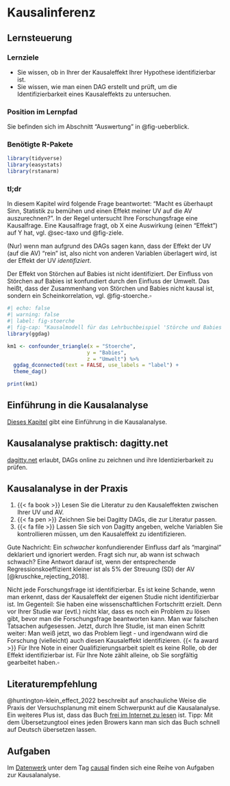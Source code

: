 # Kausalinferenz



## Lernsteuerung


### Lernziele


- Sie wissen, ob in Ihrer der Kausaleffekt Ihrer Hypothese identifizierbar ist.
- Sie wissen, wie man einen DAG erstellt und prüft, um die Identifizierbarkeit eines Kausaleffekts zu untersuchen.



### Position im Lernpfad

Sie befinden sich im Abschnitt "Auswertung" in @fig-ueberblick.



### Benötigte R-Pakete


```r
library(tidyverse)
library(easystats)
library(rstanarm)
```



### tl;dr

In diesem Kapitel wird folgende Frage beantwortet: "Macht es überhaupt Sinn, Statistik zu bemühen und einen Effekt meiner UV auf die AV auszurechnen?".
In der Regel untersucht Ihre Forschungsfrage eine Kausalfrage.
Eine Kausalfrage fragt, ob X eine Auswirkung (einen "Effekt") auf Y hat,
vgl. @sec-taxo und @fig-ziele.

(Nur) wenn man aufgrund des DAGs sagen kann, dass der Effekt der UV (auf die AV) "rein" ist, also nicht von anderen Variablen überlagert wird, ist der Effekt der UV *identifiziert*.

:::{#exm-stoerche}
Der Effekt von Störchen auf Babies ist nicht identifiziert.
Der Einfluss von Störchen auf Babies ist konfundiert durch den Einfluss der Umwelt.
Das heißt, dass der Zusammenhang von Störchen und Babies nicht kausal ist,
sondern ein Scheinkorrelation, vgl. @fig-stoerche.$\square$
:::

```r
#| echo: false
#| warning: false
#| label: fig-stoerche
#| fig-cap: "Kausalmodell für das Lehrbuchbeispiel 'Störche und Babies'"
library(ggdag)

km1 <- confounder_triangle(x = "Stoerche",
                          y = "Babies",
                          z = "Umwelt") %>% 
  ggdag_dconnected(text = FALSE, use_labels = "label") +
  theme_dag()

print(km1)
```





## Einführung in die Kausalanalyse


[Dieses Kapitel](https://start-bayes.netlify.app/1100-kausal.html) gibt eine Einführung in die Kausalanalyse.



## Kausalanalyse praktisch: dagitty.net


[dagitty.net](http://dagitty.net/dags.html) erlaubt, DAGs online zu zeichnen und ihre Identizierbarkeit zu prüfen.


## Kausalanalyse in der Praxis


1. {{< fa book >}} Lesen Sie die Literatur zu den Kausaleffekten zwischen Ihrer UV und AV.
2. {{< fa pen >}} Zeichnen Sie bei Dagitty DAGs, die zur Literatur passen.
3. {{< fa file >}} Lassen Sie sich von Dagitty angeben, welche Variablen Sie kontrollieren müssen, um den Kausaleffekt zu identifizieren.


Gute Nachricht: Ein *schwacher* konfundierender Einfluss darf als "marginal" deklariert und ignoriert werden.
Fragt sich nur, ab wann ist schwach schwach? 
Eine Antwort darauf ist, wenn der entsprechende Regressionskoeffizient kleiner ist als 5% der Streuung (SD) der AV [@kruschke_rejecting_2018].




:::{.callout-note}
Nicht jede Forschungsfrage ist identifizierbar. 
Es ist keine Schande, wenn man erkennt, dass der Kausaleffekt der eigenen Studie nicht identifizierbar ist.
Im Gegenteil: Sie haben eine wissenschaftlichen Fortschritt erzielt.
Denn vor Ihrer Studie war (evtl.) nicht klar, dass es noch ein Problem zu lösen gibt,
bevor man die Forschungsfrage beantworten kann. 
Man war falschen Tatsachen aufgesessen.
Jetzt, durch Ihre Studie, ist man einen Schritt weiter:
Man weiß jetzt, wo das Problem liegt - und irgendwann wird die Forschung (vielleicht) auch diesen Kausaleffekt identifizieren. {{< fa award >}}
Für Ihre Note in einer Qualifizierungsarbeit spielt es keine Rolle,
ob der Effekt identifizierbar ist.
Für Ihre Note zählt alleine, ob Sie sorgfältig gearbeitet haben.$\square$
:::


## Literaturempfehlung

@huntington-klein_effect_2022 beschreibt auf anschauliche Weise die Praxis der Versuchsplanung mit einem Schwerpunkt auf die Kausalanalyse. 
Ein weiteres Plus ist, dass das Buch [frei im Internet zu lesen](https://theeffectbook.net/) ist.
Tipp: Mit dem Übersetzungtool eines jeden Browers kann man sich das Buch schnell auf Deutsch übersetzen lassen.


## Aufgaben

Im [Datenwerk](https://datenwerk.netlify.app/) unter dem Tag [causal](https://datenwerk.netlify.app/#category=causal) finden sich eine Reihe von Aufgaben zur Kausalanalyse.



